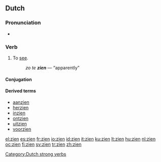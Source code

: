 ==Dutch==

===Pronunciation===
*{{audio|Nl-zien.ogg|audio}}

===Verb===
{{infl|nl|verb|past|zag|past participle|gezien|cat=strong verbs class 5}}

# To [[see]].
#: ''zo te '''zien''''' — “apparently”

====Conjugation====
{{nl-verb-table|zie|ziet|zag|zagen|gezien|zie}}

====Derived terms====
{{top4}}
* [[aanzien]]
* [[herzien]]
* [[inzien]]
* [[ontzien]]
* [[uitzien]]
* [[voorzien]]
{{bottom}}

[[Category:Dutch strong verbs]]

[[el:zien]]
[[es:zien]]
[[fr:zien]]
[[io:zien]]
[[id:zien]]
[[it:zien]]
[[ku:zien]]
[[lt:zien]]
[[hu:zien]]
[[nl:zien]]
[[oc:zien]]
[[fi:zien]]
[[sv:zien]]
[[tr:zien]]
[[zh:zien]]